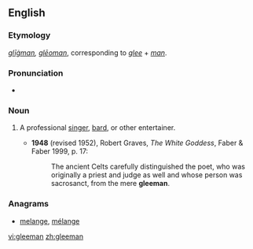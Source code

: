 ==English==

===Etymology===
{{etyl|ang|en}} ''[[gligman|glīġman]], [[gleoman|glēoman]]'', corresponding to ''[[glee]]'' + ''[[man]]''.

===Pronunciation===
* {{IPA|/ˈɡliːmən/}}

===Noun===
{{en-noun|gleemen}}

# {{context|historical}} A professional [[singer]], [[bard]], or other entertainer.
#* '''1948''' (revised 1952), Robert Graves, ''The White Goddess'', Faber & Faber 1999, p. 17:
#*: The ancient Celts carefully distinguished the poet, who was originally a priest and judge as well and whose person was sacrosanct, from the mere '''gleeman'''.

===Anagrams===
* [[melange#English|melange]], [[mélange#English|mélange]]

[[vi:gleeman]]
[[zh:gleeman]]